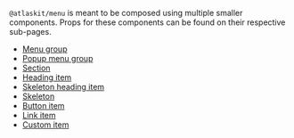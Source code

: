`@atlaskit/menu` is meant to be composed using multiple smaller components.
Props for these components can be found on their respective sub-pages.

- [Menu group](/components/menu/menu-group/props)
- [Popup menu group](/components/menu/popup-menu-group/props)
- [Section](/components/menu/section/props)
- [Heading item](/components/menu/heading-item/props)
- [Skeleton heading item](/components/menu/skeleton-heading-item/props)
- [Skeleton](/components/menu/skeleton-item/props)
- [Button item](/components/menu/button-item/props)
- [Link item](/components/menu/link-item/props)
- [Custom item](/components/menu/custom-item/props)
